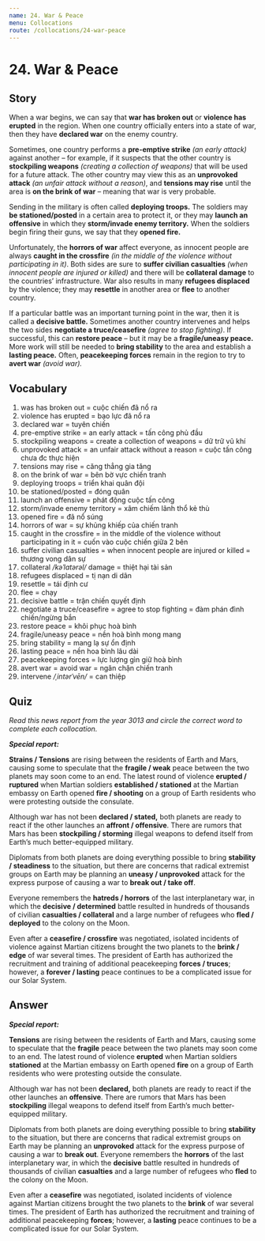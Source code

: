```yaml
---
name: 24. War & Peace
menu: Collocations
route: /collocations/24-war-peace
---
```


# 24. War & Peace

## Story

When a war begins, we can say that **war has broken out** or **violence has erupted** in the region. When one country officially enters into a state of war, then they have **declared war** on the enemy country.

Sometimes, one country performs a **pre-emptive strike** _(an early attack)_ against another – for example, if it suspects that the other country is **stockpiling weapons** _(creating a collection of weapons)_ that will be used for a future attack. The other country may view this as an **unprovoked attack** _(an unfair attack without a reason)_, and **tensions may rise** until the area is **on the brink of war** – meaning that war is very probable.

Sending in the military is often called **deploying troops.** The soldiers may **be stationed/posted** in a certain area to protect it, or they may **launch an offensive** in which they **storm/invade enemy territory.** When the soldiers begin firing their guns, we say that they **opened fire.**

Unfortunately, the **horrors of war** affect everyone, as innocent people are always **caught in the crossfire** _(in the middle of the violence without participating in it)_. Both sides are sure to **suffer civilian casualties** _(when innocent people are injured or killed)_ and there will be **collateral damage** to the countries’ infrastructure. War also results in many **refugees displaced** by the violence; they may **resettle** in another area or **flee** to another country.

If a particular battle was an important turning point in the war, then it is called a **decisive battle.** Sometimes another country intervenes and helps the two sides **negotiate a truce/ceasefire** _(agree to stop fighting)_. If successful, this can **restore peace** – but it may be a **fragile/uneasy peace.** More work will still be needed to **bring stability** to the area and establish a **lasting peace.** Often, **peacekeeping forces** remain in the region to try to **avert war** _(avoid war)._

## Vocabulary

1. was has broken out = cuộc chiến đã nổ ra
2. violence has erupted = bạo lực đã nổ ra
3. declared war = tuyên chiến
4. pre-emptive strike = an early attack = tấn công phủ đầu
5. stockpiling weapons = create a collection of weapons = dữ trữ vũ khí
6. unprovoked attack = an unfair attack without a reason = cuộc tấn công chưa đc thực hiện
7. tensions may rise = căng thẳng gia tăng
8. on the brink of war = bên bờ vực chiến tranh
9. deploying troops = triển khai quân đội
10. be stationed/posted = đóng quân
11. launch an offensive = phát động cuộc tấn công
12. storm/invade enemy territory = xâm chiếm lãnh thổ kẻ thù
13. opened fire = đã nổ súng
14. horrors of war = sự khủng khiếp của chiến tranh
15. caught in the crossfire = in the middle of the violence without participating in it = cuốn vào cuộc chiến giữa 2 bên
16. suffer civilian casualties = when innocent people are injured or killed = thương vong dân sự
17. collateral _/kəˈlatərəl/_ damage = thiệt hại tài sản
18. refugees displaced = tị nạn di dân
19. resettle = tái định cư
20. flee = chạy
21. decisive battle = trận chiến quyết định
22. negotiate a truce/ceasefire = agree to stop fighting = đàm phán đình chiến/ngừng bắn
23. restore peace = khôi phục hoà bình
24. fragile/uneasy peace = nền hoà bình mong mang
25. bring stability = mang lạ sự ổn định
26. lasting peace = nền hoa bình lâu dài
27. peacekeeping forces = lực lượng gìn giữ hoà bình
28. avert war = avoid war = ngăn chặn chiến tranh
29. intervene _/ˌintərˈvēn/_ = can thiệp

## Quiz

_Read this news report from the year 3013 and circle the correct word to complete each collocation._

**_Special report:_**

**Strains / Tensions** are rising between the residents of Earth and Mars, causing some to speculate that the **fragile / weak** peace between the two planets may soon come to an end. The latest round of violence **erupted / ruptured** when Martian soldiers **established / stationed** at the Martian embassy on Earth opened **fire / shooting** on a group of Earth residents who were protesting outside the consulate.

Although war has not been **declared / stated,** both planets are ready to react if the other launches an **affront / offensive**. There are rumors that Mars has been **stockpiling / storming** illegal weapons to defend itself from Earth’s much better-equipped military.

Diplomats from both planets are doing everything possible to bring **stability / steadiness** to the situation, but there are concerns that radical extremist groups on Earth may be planning an **uneasy / unprovoked** attack for the express purpose of causing a war to **break out / take off**.

Everyone remembers the **hatreds / horrors** of the last interplanetary war, in which the **decisive / determined** battle resulted in hundreds of thousands of civilian **casualties / collateral** and a large number of refugees who **fled / deployed** to the colony on the Moon.

Even after a **ceasefire / crossfire** was negotiated, isolated incidents of violence against Martian citizens brought the two planets to the **brink / edge** of war several times. The president of Earth has authorized the recruitment and training of additional peacekeeping **forces / truces**; however, a **forever / lasting** peace continues to be a complicated issue for our Solar System.

## Answer

**_Special report:_**

**Tensions** are rising between the residents of Earth and Mars, causing some to speculate that the **fragile** peace between the two planets may soon come to an end. The latest round of violence **erupted** when Martian soldiers **stationed** at the Martian embassy on Earth opened **fire** on a group of Earth residents who were protesting outside the consulate.

Although war has not been **declared,** both planets are ready to react if the other launches an **offensive**. There are rumors that Mars has been **stockpiling** illegal weapons to defend itself from Earth’s much better-equipped military.

Diplomats from both planets are doing everything possible to bring **stability** to the situation, but there are concerns that radical extremist groups on Earth may be planning an **unprovoked** attack for the express purpose of causing a war to **break out**.
Everyone remembers the **horrors** of the last interplanetary war, in which the **decisive** battle resulted in hundreds of thousands of civilian **casualties** and a large number of refugees who **fled** to the colony on the Moon.

Even after a **ceasefire** was negotiated, isolated incidents of violence against Martian citizens brought the two planets to the **brink** of war several times. The president of Earth has authorized the recruitment and training of additional peacekeeping **forces**; however, a **lasting** peace continues to be a complicated issue for our Solar System.
